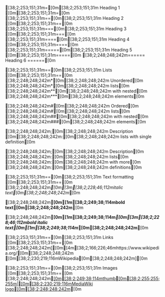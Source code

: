 [38;2;253;151;31m=[0m[38;2;253;151;31m Heading 1 [0m[38;2;253;151;31m=[0m
[38;2;253;151;31m==[0m[38;2;253;151;31m Heading 2 [0m[38;2;253;151;31m==[0m
[38;2;253;151;31m===[0m[38;2;253;151;31m Heading 3 [0m[38;2;253;151;31m===[0m
[38;2;253;151;31m====[0m[38;2;253;151;31m Heading 4 [0m[38;2;253;151;31m====[0m
[38;2;253;151;31m=====[0m[38;2;253;151;31m Heading 5 [0m[38;2;253;151;31m=====[0m
[38;2;248;248;242m====== Heading 6 ======[0m

[38;2;253;151;31m==[0m[38;2;253;151;31m Lists [0m[38;2;253;151;31m==[0m
[38;2;248;248;242m*[0m[38;2;248;248;242m Unordered[0m
[38;2;248;248;242m*[0m[38;2;248;248;242m lists[0m
[38;2;248;248;242m**[0m[38;2;248;248;242m with nested[0m
[38;2;248;248;242m***[0m[38;2;248;248;242m elements[0m

[38;2;248;248;242m#[0m[38;2;248;248;242m Ordered[0m
[38;2;248;248;242m#[0m[38;2;248;248;242m lists[0m
[38;2;248;248;242m##[0m[38;2;248;248;242m with nested[0m
[38;2;248;248;242m###[0m[38;2;248;248;242m elements[0m

[38;2;248;248;242m;[0m[38;2;248;248;242m Description [0m[38;2;248;248;242m:[0m[38;2;248;248;242m lists with single definition[0m

[38;2;248;248;242m;[0m[38;2;248;248;242m Description[0m
[38;2;248;248;242m:[0m[38;2;248;248;242m lists[0m
[38;2;248;248;242m:[0m[38;2;248;248;242m with more[0m
[38;2;248;248;242m:[0m[38;2;248;248;242m definitions[0m

[38;2;253;151;31m==[0m[38;2;253;151;31m Text formatting [0m[38;2;253;151;31m==[0m
[38;2;248;248;242m''[0m[3m[38;2;228;46;112mitalic text[0m[38;2;248;248;242m''[0m

[38;2;248;248;242m'''[0m[1m[38;2;249;38;114mbold text[0m[38;2;248;248;242m'''[0m

[38;2;248;248;242m'''[0m[1m[38;2;249;38;114m''[0m[3m[38;2;228;46;112mbold italic text[0m[1m[38;2;249;38;114m''[0m[38;2;248;248;242m'''[0m

[38;2;253;151;31m==[0m[38;2;253;151;31m Links [0m[38;2;253;151;31m==[0m
[38;2;248;248;242m[[0m[4m[38;2;166;226;46mhttps://www.wikipedia.org/[0m[38;2;248;248;242m [0m[38;2;230;219;116mWikipedia[0m[38;2;248;248;242m][0m

[38;2;253;151;31m==[0m[38;2;253;151;31m Images [0m[38;2;253;151;31m==[0m
[38;2;248;248;242m[[[0m[38;2;190;132;255mFile[0m[38;2;255;255;255m:[0m[38;2;190;132;255mMediaWiki-2020-logo.svg[0m[38;2;255;255;255m|[0m[38;2;249;38;114mthumb[0m[38;2;255;255;255m|[0m[38;2;230;219;116mMediaWiki logo[0m[38;2;248;248;242m]][0m
